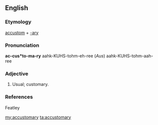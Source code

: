 ==English==

===Etymology===
[[accustom]] + [[-ary]]

===Pronunciation===
'''ac-cus*to-ma-ry'''
aahk-KUHS-tohm-eh-ree (''Aus'') aahk-KUHS-tohm-aah-ree

===Adjective===
{{en-adj}}

# {{context|archaic|lang=en}} Usual; customary.
===References===
Featley

[[my:accustomary]]
[[ta:accustomary]]